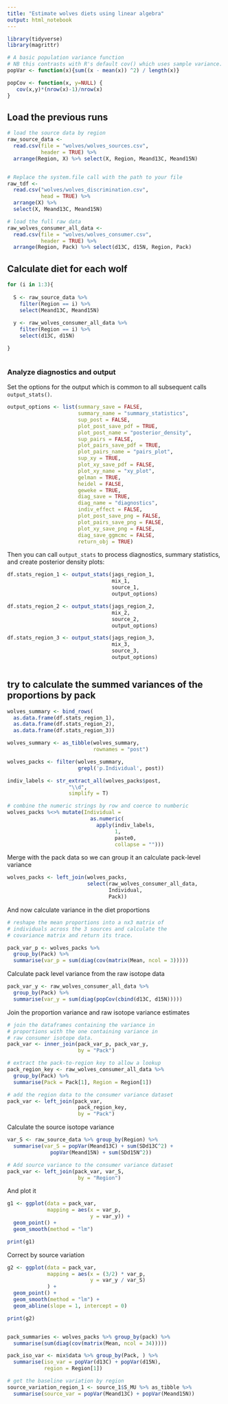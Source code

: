 ```yaml
---
title: "Estimate wolves diets using linear algebra"
output: html_notebook
---
```


```r

library(tidyverse)
library(magrittr)

# A basic population variance function
# NB this contrasts with R's default cov() which uses sample variance.
popVar <- function(x){sum((x - mean(x)) ^2) / length(x)}

popCov <- function(x, y=NULL) {
   cov(x,y)*(nrow(x)-1)/nrow(x)
}

```


## Load the previous runs

```r

# load the source data by region
raw_source_data <- 
  read.csv(file = "wolves/wolves_sources.csv", 
           header = TRUE) %>%
  arrange(Region, X) %>% select(X, Region, Meand13C, Meand15N)


# Replace the system.file call with the path to your file
raw_tdf <- 
  read.csv("wolves/wolves_discrimination.csv", 
           head = TRUE) %>% 
  arrange(X) %>% 
  select(X, Meand13C, Meand15N)

# load the full raw data
raw_wolves_consumer_all_data <- 
  read.csv(file = "wolves/wolves_consumer.csv", 
           header = TRUE) %>% 
  arrange(Region, Pack) %>% select(d13C, d15N, Region, Pack)
```


## Calculate diet for each wolf

```r

for (i in 1:3){
  
  S <- raw_source_data %>% 
    filter(Region == i) %>% 
    select(Meand13C, Meand15N)
  
  y <- raw_wolves_consumer_all_data %>% 
    filter(Region == i) %>% 
    select(d13C, d15N)

}



```


### Analyze diagnostics and output

Set the options for the output which is common to all subsequent calls `output_stats()`.

```r
output_options <- list(summary_save = FALSE,
                       summary_name = "summary_statistics",
                       sup_post = FALSE,
                       plot_post_save_pdf = TRUE,
                       plot_post_name = "posterior_density",
                       sup_pairs = FALSE,
                       plot_pairs_save_pdf = TRUE,
                       plot_pairs_name = "pairs_plot",
                       sup_xy = TRUE,
                       plot_xy_save_pdf = FALSE,
                       plot_xy_name = "xy_plot",
                       gelman = TRUE,
                       heidel = FALSE,
                       geweke = TRUE,
                       diag_save = TRUE,
                       diag_name = "diagnostics",
                       indiv_effect = FALSE,
                       plot_post_save_png = FALSE,
                       plot_pairs_save_png = FALSE,
                       plot_xy_save_png = FALSE,
                       diag_save_ggmcmc = FALSE, 
                       return_obj = TRUE)
```

Then you can call `output_stats` to process diagnostics, summary statistics, and create posterior density plots:
```r
df.stats_region_1 <- output_stats(jags_region_1, 
                                  mix_1, 
                                  source_1, 
                                  output_options)

df.stats_region_2 <- output_stats(jags_region_2, 
                                  mix_2, 
                                  source_2, 
                                  output_options)

df.stats_region_3 <- output_stats(jags_region_3, 
                                  mix_3, 
                                  source_3, 
                                  output_options)



```

## try to calculate the summed variances of the proportions by pack

```r

wolves_summary <- bind_rows(
  as.data.frame(df.stats_region_1),
  as.data.frame(df.stats_region_2),
  as.data.frame(df.stats_region_3))

wolves_summary <- as_tibble(wolves_summary,
                            rownames = "post")

wolves_packs <- filter(wolves_summary, 
                       grepl('p.Individual', post))

indiv_labels <- str_extract_all(wolves_packs$post, 
                    "\\d", 
                    simplify = T)

# combine the numeric strings by row and coerce to numberic
wolves_packs %<>% mutate(Individual = 
                           as.numeric(
                             apply(indiv_labels, 
                                   1, 
                                   paste0, 
                                   collapse = ""))) 

```

Merge with the pack data so we can group it an calculate pack-level variance

```r

wolves_packs <- left_join(wolves_packs,
                          select(raw_wolves_consumer_all_data,
                                 Individual, 
                                 Pack))

```

And now calculate variance in the diet proportions

```r

# reshape the mean proportions into a nx3 matrix of 
# individuals across the 3 sources and calculate the 
# covariance matrix and return its trace.

pack_var_p <- wolves_packs %>% 
  group_by(Pack) %>% 
  summarise(var_p = sum(diag(cov(matrix(Mean, ncol = 3)))))

```

Calculate pack level variance from the raw isotope data

```r

pack_var_y <- raw_wolves_consumer_all_data %>% 
  group_by(Pack) %>%
  summarise(var_y = sum(diag(popCov(cbind(d13C, d15N)))))

```

Join the proportion variance and raw isotope variance estimates

```r

# join the dataframes containing the variance in 
# proportions with the one containing variance in 
# raw consumer isotope data. 
pack_var <- inner_join(pack_var_p, pack_var_y, 
                       by = "Pack")

# extract the pack-to-region key to allow a lookup
pack_region_key <- raw_wolves_consumer_all_data %>%
  group_by(Pack) %>%
  summarise(Pack = Pack[1], Region = Region[1])

# add the region data to the consumer variance dataset
pack_var <- left_join(pack_var, 
                       pack_region_key, 
                       by = "Pack")
```

Calculate the source isotope variance

```r

var_S <- raw_source_data %>% group_by(Region) %>% 
  summarise(var_S = popVar(Meand13C) + sum(SDd13C^2) +
              popVar(Meand15N) + sum(SDd15N^2))

# Add source variance to the consumer variance dataset
pack_var <- left_join(pack_var, var_S, 
                       by = "Region")

```


And plot it

```r

g1 <- ggplot(data = pack_var,
             mapping = aes(x = var_p, 
                           y = var_y)) + 
  geom_point() + 
  geom_smooth(method = "lm")

print(g1)

```

Correct by source variation

```r

g2 <- ggplot(data = pack_var,
             mapping = aes(x = (3/2) * var_p,
                           y = var_y / var_S)
             ) + 
  geom_point() + 
  geom_smooth(method = "lm") + 
  geom_abline(slope = 1, intercept = 0)

print(g2)



```





```r

pack_summaries <- wolves_packs %>% group_by(pack) %>% 
  summarise(sum(diag(cov(matrix(Mean, ncol = 34)))))

pack_iso_var <- mix$data %>% group_by(Pack, ) %>% 
  summarise(iso_var = popVar(d13C) + popVar(d15N), 
            region = Region[1])

# get the baseline variation by region
source_variation_region_1 <- source_1$S_MU %>% as_tibble %>%
  summarise(source_var = popVar(Meand13C) + popVar(Meand15N))


```


